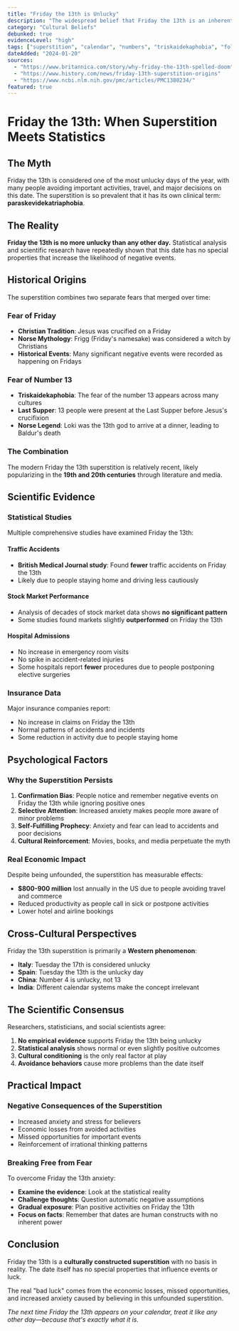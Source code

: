 ```yaml
---
title: "Friday the 13th is Unlucky"
description: "The widespread belief that Friday the 13th is an inherently unlucky day that brings misfortune and should be avoided."
category: "Cultural Beliefs"
debunked: true
evidenceLevel: "high"
tags: ["superstition", "calendar", "numbers", "triskaidekaphobia", "folklore"]
dateAdded: "2024-01-20"
sources:
  - "https://www.britannica.com/story/why-friday-the-13th-spelled-doom"
  - "https://www.history.com/news/friday-13th-superstition-origins"
  - "https://www.ncbi.nlm.nih.gov/pmc/articles/PMC1380234/"
featured: true
---
```


# Friday the 13th: When Superstition Meets Statistics

## The Myth

Friday the 13th is considered one of the most unlucky days of the year, with many people avoiding important activities, travel, and major decisions on this date. The superstition is so prevalent that it has its own clinical term: **paraskevidekatriaphobia**.

## The Reality

**Friday the 13th is no more unlucky than any other day.** Statistical analysis and scientific research have repeatedly shown that this date has no special properties that increase the likelihood of negative events.

## Historical Origins

The superstition combines two separate fears that merged over time:

### Fear of Friday
- **Christian Tradition**: Jesus was crucified on a Friday
- **Norse Mythology**: Frigg (Friday's namesake) was considered a witch by Christians
- **Historical Events**: Many significant negative events were recorded as happening on Fridays

### Fear of Number 13
- **Triskaidekaphobia**: The fear of the number 13 appears across many cultures
- **Last Supper**: 13 people were present at the Last Supper before Jesus's crucifixion
- **Norse Legend**: Loki was the 13th god to arrive at a dinner, leading to Baldur's death

### The Combination
The modern Friday the 13th superstition is relatively recent, likely popularizing in the **19th and 20th centuries** through literature and media.

## Scientific Evidence

### Statistical Studies

Multiple comprehensive studies have examined Friday the 13th:

#### Traffic Accidents
- **British Medical Journal study**: Found **fewer** traffic accidents on Friday the 13th
- Likely due to people staying home and driving less cautiously

#### Stock Market Performance
- Analysis of decades of stock market data shows **no significant pattern**
- Some studies found markets slightly **outperformed** on Friday the 13th

#### Hospital Admissions
- No increase in emergency room visits
- No spike in accident-related injuries
- Some hospitals report **fewer** procedures due to people postponing elective surgeries

### Insurance Data
Major insurance companies report:
- No increase in claims on Friday the 13th
- Normal patterns of accidents and incidents
- Some reduction in activity due to people staying home

## Psychological Factors

### Why the Superstition Persists

1. **Confirmation Bias**: People notice and remember negative events on Friday the 13th while ignoring positive ones
2. **Selective Attention**: Increased anxiety makes people more aware of minor problems
3. **Self-Fulfilling Prophecy**: Anxiety and fear can lead to accidents and poor decisions
4. **Cultural Reinforcement**: Movies, books, and media perpetuate the myth

### Real Economic Impact
Despite being unfounded, the superstition has measurable effects:
- **$800-900 million** lost annually in the US due to people avoiding travel and commerce
- Reduced productivity as people call in sick or postpone activities
- Lower hotel and airline bookings

## Cross-Cultural Perspectives

Friday the 13th superstition is primarily a **Western phenomenon**:
- **Italy**: Tuesday the 17th is considered unlucky
- **Spain**: Tuesday the 13th is the unlucky day  
- **China**: Number 4 is unlucky, not 13
- **India**: Different calendar systems make the concept irrelevant

## The Scientific Consensus

Researchers, statisticians, and social scientists agree:
1. **No empirical evidence** supports Friday the 13th being unlucky
2. **Statistical analysis** shows normal or even slightly positive outcomes
3. **Cultural conditioning** is the only real factor at play
4. **Avoidance behaviors** cause more problems than the date itself

## Practical Impact

### Negative Consequences of the Superstition
- Increased anxiety and stress for believers
- Economic losses from avoided activities
- Missed opportunities for important events
- Reinforcement of irrational thinking patterns

### Breaking Free from Fear
To overcome Friday the 13th anxiety:
- **Examine the evidence**: Look at the statistical reality
- **Challenge thoughts**: Question automatic negative assumptions  
- **Gradual exposure**: Plan positive activities on Friday the 13th
- **Focus on facts**: Remember that dates are human constructs with no inherent power

## Conclusion

Friday the 13th is a **culturally constructed superstition** with no basis in reality. The date itself has no special properties that influence events or luck. 

The real "bad luck" comes from the economic losses, missed opportunities, and increased anxiety caused by believing in this unfounded superstition.

*The next time Friday the 13th appears on your calendar, treat it like any other day—because that's exactly what it is.*
